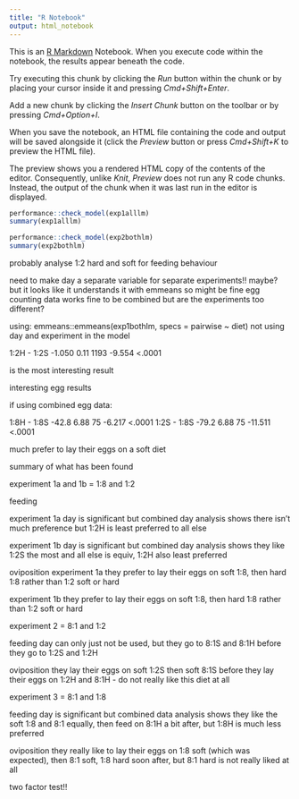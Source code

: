 ```yaml
---
title: "R Notebook"
output: html_notebook
---
```


This is an [R Markdown](http://rmarkdown.rstudio.com) Notebook. When you execute code within the notebook, the results appear beneath the code. 

Try executing this chunk by clicking the *Run* button within the chunk or by placing your cursor inside it and pressing *Cmd+Shift+Enter*. 



Add a new chunk by clicking the *Insert Chunk* button on the toolbar or by pressing *Cmd+Option+I*.

When you save the notebook, an HTML file containing the code and output will be saved alongside it (click the *Preview* button or press *Cmd+Shift+K* to preview the HTML file). 

The preview shows you a rendered HTML copy of the contents of the editor. Consequently, unlike *Knit*, *Preview* does not run any R code chunks. Instead, the output of the chunk when it was last run in the editor is displayed.


```r
performance::check_model(exp1alllm)
summary(exp1alllm)
```

```r
performance::check_model(exp2bothlm)
summary(exp2bothlm)
```

probably analyse 1:2 hard and soft for feeding behaviour 




need to make day a separate variable for separate experiments!! 
maybe?
but it looks like it understands it with emmeans so might be fine 
egg counting data works fine to be combined but are the experiments too different? 



using: 
emmeans::emmeans(exp1bothlm, specs = pairwise ~ diet)
not using day and experiment in the model 


 1:2H - 1:2S   -1.050 0.11 1193  -9.554  <.0001
 
 is the most interesting result 
 
 
 interesting egg results 
 
 if using combined egg data: 

1:8H - 1:8S    -42.8 6.88 75  -6.217  <.0001
 1:2S - 1:8S    -79.2 6.88 75 -11.511  <.0001
 
 much prefer to lay their eggs on a soft diet
 
 
 
 
 
 
 
 
 
 
summary of what has been found 
 
experiment 1a and 1b = 1:8 and 1:2 
 
feeding 

experiment 1a
day is significant but combined day analysis shows there isn't much preference but 
1:2H is least preferred to all else 

experiment 1b
day is significant but combined day analysis shows they like 1:2S the most and all else is equiv, 1:2H also least preferred 

oviposition
experiment 1a
they prefer to lay their eggs on soft 1:8, then hard 1:8 rather than 1:2 soft or hard 

experiment 1b
they prefer to lay their eggs on soft 1:8, then hard 1:8 rather than 1:2 soft or hard 


experiment 2 = 8:1 and 1:2 

feeding 
day can only just not be used, but they go to 8:1S and 8:1H before they go to 1:2S and 1:2H

oviposition 
they lay their eggs on soft 1:2S then soft 8:1S before they lay their eggs on 1:2H and 8:1H - do not really like this diet at all 

experiment 3 = 8:1 and 1:8 

feeding 
day is significant but combined data analysis shows they like the soft 1:8 and 8:1 equally, then feed on 8:1H a bit after, but 1:8H is much less preferred 


oviposition 
they really like to lay their eggs on 1:8 soft (which was expected), then 8:1 soft, 1:8 hard soon after, but 8:1 hard is not really liked at all 


two factor test!!


